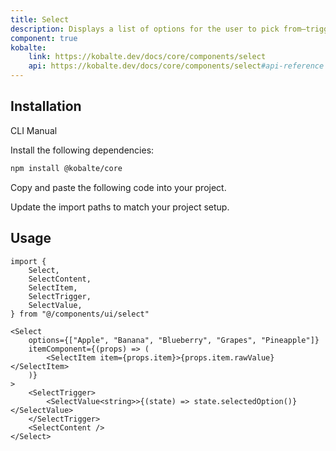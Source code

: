 ```yaml
---
title: Select
description: Displays a list of options for the user to pick from—triggered by a button.
component: true
kobalte:
    link: https://kobalte.dev/docs/core/components/select
    api: https://kobalte.dev/docs/core/components/select#api-reference
---
```


<ComponentPreview name="select-demo" />

## Installation

<Tabs defaultValue="manual">

<TabsList>
    <TabsTrigger value="cli" disabled>
        CLI
    </TabsTrigger>
    <TabsTrigger value="manual">Manual</TabsTrigger>
    <TabsIndicator class="bg-primary" />
</TabsList>

<TabsContent value="manual">

<Steps>

<Step>Install the following dependencies:</Step>

```bash
npm install @kobalte/core
```

<Step>Copy and paste the following code into your project.</Step>

<ComponentSource name="select" />

<Step>Update the import paths to match your project setup.</Step>

</Steps>

</TabsContent>

</Tabs>

## Usage

```tsx
import {
    Select,
    SelectContent,
    SelectItem,
    SelectTrigger,
    SelectValue,
} from "@/components/ui/select"
```

```tsx
<Select
    options={["Apple", "Banana", "Blueberry", "Grapes", "Pineapple"]}
    itemComponent={(props) => (
        <SelectItem item={props.item}>{props.item.rawValue}</SelectItem>
    )}
>
    <SelectTrigger>
        <SelectValue<string>>{(state) => state.selectedOption()}</SelectValue>
    </SelectTrigger>
    <SelectContent />
</Select>
```
